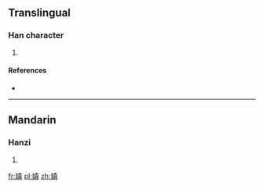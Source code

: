 ==Translingual==

===Han character===
{{Han char|rn=38|rad=女|as=10|sn=13|four=|canj=女十月金 (VJBC)|ids=⿰[[女]][[真]]}}

# {{defn|Han|sort=女10}}

====References====
* {{Han ref|kx=0268.350|dkj=06604|hdz=21072.140|uh=5AC3|ud=23235}}

----

==Mandarin==

===Hanzi===
{{cmn-hanzi|pin=[[zhēn]] ([[zhen1]])|wg=chen<sup>1</sup>}}

# {{defn|lang=cmn|sort=女10}}

[[fr:嫃]]
[[pl:嫃]]
[[zh:嫃]]